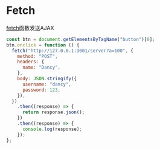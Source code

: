 # Fetch

[fetch](https://developer.mozilla.org/zh-CN/docs/Web/API/fetch)函数发送AJAX

```js
const btn = document.getElementsByTagName("button")[0];
btn.onclick = function () {
  fetch("http://127.0.0.1:3001/server?a=100", {
    method: "POST",
    headers: {
      name: "Dancy",
    },
    body: JSON.stringify({
      username: "dancy",
      password: 123,
    }),
  })
    .then((response) => {
      return response.json();
    })
    .then((response) => {
      console.log(response);
    });
};
```

